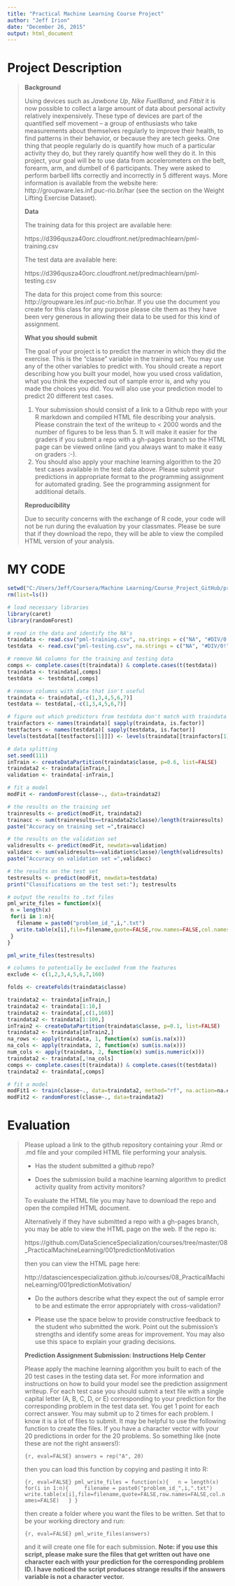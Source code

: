 ```yaml
---
title: "Practical Machine Learning Course Project"
author: "Jeff Irion"
date: "December 26, 2015"
output: html_document
---
```




# Project Description

> **Background**
> 
> Using devices such as *Jawbone Up*, *Nike FuelBand*, and *Fitbit* it is now possible to collect a large amount of data about personal activity relatively inexpensively. These type of devices are part of the quantified self movement -- a group of enthusiasts who take measurements about themselves regularly to improve their health, to find patterns in their behavior, or because they are tech geeks. One thing that people regularly do is quantify how much of a particular activity they do, but they rarely quantify how well they do it. In this project, your goal will be to use data from accelerometers on the belt, forearm, arm, and dumbell of 6 participants. They were asked to perform barbell lifts correctly and incorrectly in 5 different ways. More information is available from the website here: http://groupware.les.inf.puc-rio.br/har (see the section on the Weight Lifting Exercise Dataset). 
> 
> 
> 
> **Data**
> 
> The training data for this project are available here: 
> 
> https://d396qusza40orc.cloudfront.net/predmachlearn/pml-training.csv
> 
> The test data are available here: 
> 
> https://d396qusza40orc.cloudfront.net/predmachlearn/pml-testing.csv
> 
> The data for this project come from this source: http://groupware.les.inf.puc-rio.br/har. If you use the document you create for this class for any purpose please cite them as they have been very generous in allowing their data to be used for this kind of assignment. 
> 
> 
> 
> **What you should submit**
> 
> The goal of your project is to predict the manner in which they did the exercise. This is the "classe" variable in the training set. You may use any of the other variables to predict with. You should create a report describing how you built your model, how you used cross validation, what you think the expected out of sample error is, and why you made the choices you did. You will also use your prediction model to predict 20 different test cases. 
> 
> 1. Your submission should consist of a link to a Github repo with your R markdown and compiled HTML file describing your analysis. Please constrain the text of the writeup to < 2000 words and the number of figures to be less than 5. It will make it easier for the graders if you submit a repo with a gh-pages branch so the HTML page can be viewed online (and you always want to make it easy on graders :-).
> 2. You should also apply your machine learning algorithm to the 20 test cases available in the test data above. Please submit your predictions in appropriate format to the programming assignment for automated grading. See the programming assignment for additional details. 
> 
> 
> 
> **Reproducibility**
> 
> Due to security concerns with the exchange of R code, your code will not be run during the evaluation by your classmates. Please be sure that if they download the repo, they will be able to view the compiled HTML version of your analysis. 




# MY CODE

```r
setwd("C:/Users/Jeff/Coursera/Machine Learning/Course_Project_GitHub/practicalmachinelearning")
rm(list=ls())
```

```r
# load necessary libraries
library(caret)
library(randomForest)
```

```r
# read in the data and identify the NA's
traindata <- read.csv("pml-training.csv", na.strings = c("NA", "#DIV/0!", ""))
testdata  <- read.csv("pml-testing.csv", na.strings = c("NA", "#DIV/0!", ""))

# remove NA columns for the training and testing data
comps <- complete.cases(t(traindata)) & complete.cases(t(testdata))
traindata <- traindata[,comps]
testdata  <- testdata[,comps]

# remove columns with data that isn't useful
traindata <- traindata[,-c(1,3,4,5,6,7)]
testdata <- testdata[,-c(1,3,4,5,6,7)]

# figure out which predictors from testdata don't match with traindata
trainfactors <- names(traindata)[ sapply(traindata, is.factor)]
testfactors <- names(testdata)[ sapply(testdata, is.factor)]
levels(testdata[[testfactors[1]]]) <- levels(traindata[[trainfactors[1]]])

# data splitting
set.seed(111)
inTrain <- createDataPartition(traindata$classe, p=0.6, list=FALSE)
traindata2 <- traindata[inTrain,]
validation <- traindata[-inTrain,]

# fit a model
modFit <- randomForest(classe~., data=traindata2)

# the results on the training set
trainresults <- predict(modFit, traindata2)
trainacc <- sum(trainresults==traindata2$classe)/length(trainresults)
paste("Accuracy on training set =",trainacc)

# the results on the validation set
validresults <- predict(modFit, newdata=validation)
validacc <- sum(validresults==validation$classe)/length(validresults)
paste("Accuracy on validation set =",validacc)

# the results on the test set
testresults <- predict(modFit, newdata=testdata)
print("Classifications on the test set:"); testresults
```

```r
# output the results to .txt files
pml_write_files = function(x){
 n = length(x)
 for(i in 1:n){
   filename = paste0("problem_id_",i,".txt")
   write.table(x[i],file=filename,quote=FALSE,row.names=FALSE,col.names=FALSE)
 }
}

pml_write_files(testresults)
```



```r
# columns to potentially be excluded from the features
exclude <- c(1,2,3,4,5,6,7,160)

folds <- createFolds(traindata$classe)

traindata2 <- traindata[inTrain,]
traindata2 <- traindata[1:10,]
traindata2 <- traindata[,c(1,160)]
traindata2 <- traindata[1:100,]
inTrain2 <- createDataPartition(traindata$classe, p=0.1, list=FALSE)
traindata2 <- traindata[inTrain2,]
na_rows <- apply(traindata, 1, function(x) sum(is.na(x)))
na_cols <- apply(traindata, 2, function(x) sum(is.na(x)))
num_cols <- apply(traindata, 2, function(x) sum(is.numeric(x)))
traindata2 <- traindata[,!na_cols]
comps <- complete.cases(t(traindata)) & complete.cases(t(testdata))
traindata2 <- traindata[,comps]

# fit a model
modFit1 <- train(classe~., data=traindata2, method="rf", na.action=na.exclude)
modFit2 <- randomForest(classe~., data=traindata2)
```




# Evaluation

> Please upload a link to the github repository containing your .Rmd or .md file and your compiled HTML file performing your analysis. 
> 
> * Has the student submitted a github repo?
> 
> * Does the submission build a machine learning algorithm to predict activity quality from activity monitors?
> 
> To evaluate the HTML file you may have to download the repo and open the compiled HTML document. 
> 
> Alternatively if they have submitted a repo with a gh-pages branch, you may be able to view the HTML page on the web. If the repo is: 
> 
> https://github.com/DataScienceSpecialization/courses/tree/master/08_PracticalMachineLearning/001predictionMotivation
> 
> then you can view the HTML page here: 
> 
> http://datasciencespecialization.github.io/courses/08_PracticalMachineLearning/001predictionMotivation/
> 
> * Do the authors describe what they expect the out of sample error to be and estimate the error appropriately with cross-validation?
> 
> * Please use the space below to provide constructive feedback to the student who submitted the work. Point out the submission's strengths and identify some areas for improvement. You may also use this space to explain your grading decisions.
> 
> 
> 
> **Prediction Assignment Submission: Instructions Help Center**
> 
> Please apply the machine learning algorithm you built to each of the 20 test cases in the testing data set. For more information and instructions on how to build your model see the prediction assignment writeup. For each test case you should submit a text file with a single capital letter (A, B, C, D, or E) corresponding to your prediction for the corresponding problem in the test data set. You get 1 point for each correct answer. You may submit up to 2 times for each problem. I know it is a lot of files to submit. It may be helpful to use the following function to create the files. If you have a character vector with your 20 predictions in order for the 20 problems. So something like (note these are not the right answers!):
> 
> ```{r, eval=FALSE}
> answers = rep("A", 20)
> ```
> 
> then you can load this function by copying and pasting it into R:
> 
> ```{r, eval=FALSE}
> pml_write_files = function(x){
>   n = length(x)
>   for(i in 1:n){
>     filename = paste0("problem_id_",i,".txt")
>     write.table(x[i],file=filename,quote=FALSE,row.names=FALSE,col.names=FALSE)
>   }
> }
> ```
> 
> then create a folder where you want the files to be written. Set that to be your working directory and run:
> 
> ```{r, eval=FALSE}
> pml_write_files(answers)
> ```
> 
> and it will create one file for each submission. **Note: if you use this script, please make sure the files that get written out have one character each with your prediction for the corresponding problem ID. I have noticed the script produces strange results if the answers variable is not a character vector.**